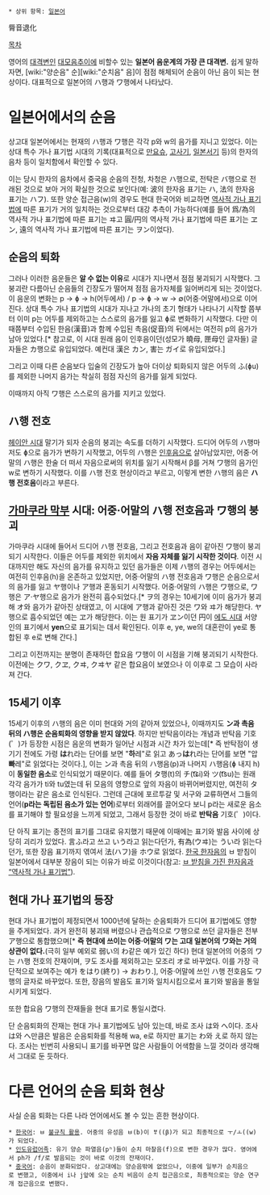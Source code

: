  * 상위 항목: [[일본어]]

脣音退化

[[목차]]

영어의 [[대격변]]인 [[대모음추이]]에 비할수 있는 '''일본어 음운계의 가장 큰 대격변.''' 쉽게 말하자면, [wiki:"양순음" 순][wiki:"순치음" 음]이 점점 해체되어 순음이 아닌 음이 되는 현상이다. 대표적으로 일본어의 ハ행과 ワ행에서 나타났다.

= 일본어에서의 순음 =
상고대 일본어에서는 현재의 ハ행과 ワ행은 각각 {{{[}}}p{{{]}}}와 {{{[}}}w{{{]}}}의 음가를 지니고 있었다. 이는 상대 특수 가나 표기법 시대의 기록(대표적으로 [[만요슈]], [[고사기]], [[일본서기]] 등)의 한자의 음차 등이 일치함에서 확인할 수 있다.

이는 당시 한자의 음차에서 중국음 순음의 전청, 차청은 ハ행으로, 전탁은 バ행으로 전래된 것으로 보아 거의 확실한 것으로 보인다(예: 波의 한자음 표기는 ハ, 法의 한자음 표기는 ハフ). 또한 양순 접근음({{{[}}}w{{{]}}})의 경우도 현대 한국어와 비교하면 [[역사적 가나 표기법]]에 따른 표기가 거의 일치하는 것으로부터 대강 추측이 가능하다(예를 들어 爲/為의 역사적 가나 표기법에 따른 표기는 ヰ고 圓/円의 역사적 가나 표기법에 따른 표기는 ヱン, 遠의 역사적 가나 표기법에 따른 표기는 ヲン이었다).

== 순음의 퇴화 ==
그러나 이러한 음운들은 '''알 수 없는 이유'''로 시대가 지나면서 점점 붕괴되기 시작했다. 그 붕괴란 다름아닌 순음들의 긴장도가 떨어져 점점 음가자체를 잃어버리게 되는 것이었다. 이 음운의 변화는 {{{[}}}p{{{]}}} → {{{[}}}ɸ{{{]}}} → {{{[}}}h{{{]}}}(어두에서) / {{{[}}}p{{{]}}} → {{{[}}}ɸ{{{]}}} → {{{[}}}w{{{]}}} → {{{[}}}∅{{{]}}}(어중·어말에서)으로 이어진다. 상대 특수 가나 표기법의 시대가 지나고 가나의 초기 형태가 나타나기 시작할 쯤부터 이미 {{{[}}}p{{{]}}}는 어두를 제외하고는 스스로의 음가를 잃고 {{{[}}}ɸ{{{]}}}로 변화하기 시작했다. 다만 이때쯤부터 수입된 한음(漢音)과 함께 수입된 촉음(促音)의 뒤에서는 여전히 {{{[}}}p{{{]}}}의 음가가 남아 있었다.[* 참고로, 이 시대 원래 음이 인후음이던(성모가 曉母, 匣母인 글자들) 글자들은 カ행으로 유입되었다. 예컨대 漢은 カン, 害는 ガイ로 유입되었다.]

그리고 이때 다른 순음보다 입술의 긴장도가 높아 더이상 퇴화되지 않은 어두의 ふ({{{[}}}ɸu{{{]}}})를 제외한 나머지 음가는 착실히 점점 자신의 음가를 잃게 되었다.

이때까지 아직 ワ행은 스스로의 음가를 지키고 있었다.

== ハ행 전호 ==
[[헤이안 시대]] 말기가 되자 순음의 붕괴는 속도를 더하기 시작했다. 드디어 어두의 ハ행마저도 {{{[}}}ɸ{{{]}}}으로 음가가 변하기 시작했고, 어두의 ハ행은 [[인후음]]으로 살아남았지만, 어중·어말의 ハ행은 한술 더 떠서 자음으로써의 위치를 잃기 시작해서 {{{[}}}β{{{]}}}를 거쳐 ワ행의 음가인 {{{[}}}w{{{]}}}로 변하기 시작했다. 이를 ハ행 전호 현상이라고 부르고, 이렇게 변한 ハ행의 음은 '''ハ행 전호음'''이라고 부른다.

== [[가마쿠라 막부]] 시대: 어중·어말의 ハ행 전호음과 ワ행의 붕괴 ==
가마쿠라 시대에 들어서 드디어 ハ행 전호음, 그리고 전호음과 음이 같아진 ワ행이 붕괴되기 시작한다. 이들은 어두를 제외한 위치에서 '''자음 자체를 잃기 시작한 것이다'''. 이전 시대까지만 해도 자신의 음가를 유지하고 있던 음가들은 이제 ハ행의 경우는 어두에서는 여전히 인후음({{{[}}}h{{{]}}})을 온존하고 있었지만, 어중·어말의 ハ행 전호음과 ワ행은 순음으로서의 음가를 잃고 ヤ행이나 ア행과 혼동되기 시작했다. 어중·어말의 ハ행은 ワ행으로, ワ행은 ア·ヤ행으로 음가가 완전히 흡수되었다.[* ヲ의 경우는 10세기에 이미 음가가 붕괴해 オ와 음가가 같아진 상태였고, 이 시대에 ア행과 같아진 것은 ワ와 ヰ가 해당한다. ヤ행으로 흡수되었던 예는 ヱ가 해당한다. 이는 원 표기가 ヱン이던 円이 [[에도 시대]] 서양인의 표기에서 '''yen'''으로 표기되는 데서 확인된다. 이후 e, ye, we의 대혼란이 ye로 통합된 후 e로 변해 간다.]

그리고 이전까지는 분명이 존재하던 합요음 ワ행이 이 시점을 기해 붕괴되기 시작한다. 이전에는 クワ, クヱ, クヰ, クヰヤ 같은 합요음이 보였으나 이 이후로 그 모습이 사라져 간다.

== 15세기 이후 ==
15세기 이후의 ハ행의 음은 이미 현대와 거의 같아져 있었으나, 이때까지도 '''ン과 촉음 뒤의 ハ행은 순음퇴화의 영향을 받지 않았다'''. 하지만 반탁음이라는 개념과 반탁음 기호(゜)가 등장한 시점은 음운의 변화가 일어난 시점과 시간 차가 있는데[* 즉 반탁점이 생기기 전에도 가령 '''は'''れ라는 단어를 보면 "'''하'''레"로 읽고 あっ'''は'''れ라는 단어를 보면 "압'''빠'''레"로 읽었다는 것이다.], 이는 ン과 촉음 뒤의 ハ행음({{{[}}}p{{{]}}})과 나머지 ハ행음({{{[}}}ɸ{{{]}}} 내지 {{{[}}}h{{{]}}})이 '''동일한 음소'''로 인식되었기 때문이다. 예를 들어 タ행({{{[}}}t{{{]}}})의 チ({{{[}}}t͡ɕi{{{]}}})와 ツ({{{[}}}t͡su{{{]}}})는 원래 각각 음가가 {{{[}}}ti{{{]}}}와 {{{[}}}tu{{{]}}}였는데 뒤 모음의 영향으로 앞의 자음이 바뀌어버렸지만, 여전히 タ행이라는 같은 음소로 인식된다. 그런데 근대에 포르투갈 및 서구와 교류하면서 그들의 언어('''{{{[}}}p{{{]}}}라는 독립된 음소가 있는 언어''')로부터 외래어를 끌어오다 보니 {{{[}}}p{{{]}}}라는 새로운 음소를 표기해야 할 필요성을 느끼게 되었고, 그래서 등장한 것이 바로 '''반탁음''' 기호(゜)이다.

단 아직 표기는 종전의 표기를 그대로 유지했기 때문에 이때에는 표기와 발음 사이에 상당히 괴리가 있었다. 言ふ라고 쓰고 いう라고 읽는다던가, 有為(ウヰ)는 うい라 읽는다던가, 또한 장음 표기까지 엮여서 法(ハフ)을 ホウ로 읽었다. [[한국 한자음]]의 ㅂ 받침이 일본어에서 대부분 장음이 되는 이유가 바로 이것이다(참고: [http://www.geocities.jp/friendshipkorea/rekisitekikanazukai.html ㅂ 받침을 가진 한자음과 “역사적 가나 표기법”]).

== 현대 가나 표기법의 등장 ==
현대 가나 표기법이 제정되면서 1000년에 달하는 순음퇴화가 드디어 표기법에도 영향을 주게되었다. 과거 완전히 붕괴돼 버렸으나 관습적으로 ワ행으로 쓰던 글자들은 전부 ア행으로 통합했으며[* '''즉 현대에 쓰이는 어중·어말의 ワ는 고대 일본어의 ワ와는  거의 상관이 없다.'''(극히 일부 예외로 弱い의 わ같은 예가 있긴 하다) 현대 일본어의 어중의 ワ는 ハ행 전호의 잔재이며, ヲ도 조사를 제외하고는 모조리 オ로 바꾸었다. 이를 가장 극단적으로 보여주는 예가 をはり(終り) → おわり.], 어중·어말에 쓰인 ハ행 전호음도 ワ행의 글자로 바꾸었다. 또한, 장음의 발음도 표기와 일치시킴으로서 표기와 발음을 통일시키게 되었다.

또한 합요음 ワ행의 잔재들을 현대 표기로 통일시켰다.

단 순음퇴화의 잔재는 현대 가나 표기법에도 남아 있는데, 바로 조사 は와 へ이다. 조사 は와 へ만큼은 발음은 순음퇴화를 적용해 {{{[}}}wa{{{]}}}, {{{[}}}e{{{]}}}로 하지만 표기는 わ와 え로 하지 않는다. 조사는 빈번히 사용되니 표기를 바꾸면 많은 사람들이 어색함을 느낄 것이라 생각해서 그대로 둔 듯하다.
= 다른 언어의 순음 퇴화 현상 =
사실 순음 퇴화는 다른 나라 언어에서도 볼 수 있는 흔한 현상이다.
 * [[한국어]]: ㅂ [[불규칙 활용]]. 어중의 유성음 ㅂ({{{[}}}b{{{]}}})이 ㅸ(({{{[}}}β{{{]}}})가 되고 최종적으로 ㅜ/ㅗ(({{{[}}}w{{{]}}})가 되었다.
 * [[인도유럽어족]]: 유기 양순 파열음({{{[}}}pʰ{{{]}}})들이 순치 마찰음({{{[}}}f{{{]}}})으로 변한 경우가 많다. 영어에서 ph가 /f/로 발음되는 것이 바로 이것의 잔재이다.
 * [[중국어]]: 순음이 분화되었다. 상고대에는 양순음밖에 없었으나, 이중에 일부가 순치음으로 변했고, 이중에서 i나 j앞에 오는 순치 비음이 순치 접근음으로, 최종적으로는 양순 연구개 접근음으로 변했다.
